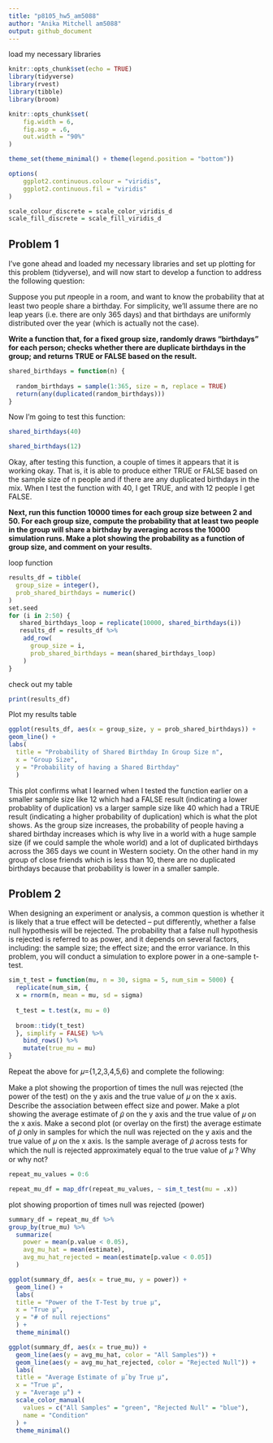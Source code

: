 ```yaml
---
title: "p8105_hw5_am5088"
author: "Anika Mitchell am5088"
output: github_document
---
```


load my necessary libraries
```r
knitr::opts_chunk$set(echo = TRUE)
library(tidyverse)
library(rvest)
library(tibble)
library(broom)

knitr::opts_chunk$set(
    fig.width = 6,
    fig.asp = .6,
    out.width = "90%"
)

theme_set(theme_minimal() + theme(legend.position = "bottom"))

options(
    ggplot2.continuous.colour = "viridis",
    ggplot2.continuous.fil = "viridis"
)

scale_colour_discrete = scale_color_viridis_d
scale_fill_discrete = scale_fill_viridis_d
```

## Problem 1

I've gone ahead and loaded my necessary libraries and set up plotting for this problem (tidyverse), and will now start to develop a function to address the following question:

Suppose you put 𝑛people in a room, and want to know the probability that at least two people share a birthday. For simplicity, we’ll assume there are no leap years (i.e. there are only 365 days) and that birthdays are uniformly distributed over the year (which is actually not the case).

**Write a function that, for a fixed group size, randomly draws “birthdays” for each person; checks whether there are duplicate birthdays in the group; and returns TRUE or FALSE based on the result.**


```r
shared_birthdays = function(n) {
  
  random_birthdays = sample(1:365, size = n, replace = TRUE)
  return(any(duplicated(random_birthdays)))
}
```

Now I'm going to test this function:
```r

shared_birthdays(40)

```

```r

shared_birthdays(12)

```

Okay, after testing this function, a couple of times it appears that it is working okay. That is, it is able to produce either TRUE or FALSE based on the sample size of n people and if there are any duplicated birthdays in the mix. When I test the function with 40, I get TRUE, and with 12 people I get FALSE. 

**Next, run this function 10000 times for each group size between 2 and 50. For each group size, compute the probability that at least two people in the group will share a birthday by averaging across the 10000 simulation runs. Make a plot showing the probability as a function of group size, and comment on your results.**

loop function
```r

results_df = tibble(
  group_size = integer(),
  prob_shared_birthdays = numeric()
)
set.seed
for (i in 2:50) {
   shared_birthdays_loop = replicate(10000, shared_birthdays(i))
   results_df = results_df %>%
    add_row(
      group_size = i,
      prob_shared_birthdays = mean(shared_birthdays_loop)
    )
}

```

check out my table
```r
print(results_df)
```

Plot my results table
```r
ggplot(results_df, aes(x = group_size, y = prob_shared_birthdays)) +
geom_line() +
labs(
  title = "Probability of Shared Birthday In Group Size n",
  x = "Group Size",
  y = "Probability of having a Shared Birthday"
  )
```

This plot confirms what I learned when I tested the function earlier on a smaller sample size like 12 which had a FALSE result (indicating a lower probablity of duplication) vs a larger sample size like 40 which had a TRUE result (indicating a higher probability of duplication) which is what the plot shows. As the group size increases, the probability of people having a shared birthday increases which is why live in a world with a huge sample size (if we could sample the whole world) and a lot of duplicated birthdays across the 365 days we count in Western society. On the other hand in my group of close friends which is less than 10, there are no duplicated birthdays because that probability is lower in a smaller sample. 

## Problem 2

When designing an experiment or analysis, a common question is whether it is likely that a true effect will be detected – put differently, whether a false null hypothesis will be rejected. The probability that a false null hypothesis is rejected is referred to as power, and it depends on several factors, including: the sample size; the effect size; and the error variance. In this problem, you will conduct a simulation to explore power in a one-sample t-test.

```r

sim_t_test = function(mu, n = 30, sigma = 5, num_sim = 5000) {
  replicate(num_sim, {
  x = rnorm(n, mean = mu, sd = sigma)
    
  t_test = t.test(x, mu = 0)
    
  broom::tidy(t_test)
  }, simplify = FALSE) %>% 
    bind_rows() %>% 
    mutate(true_mu = mu)
}

```

Repeat the above for 𝜇={1,2,3,4,5,6}
and complete the following:

Make a plot showing the proportion of times the null was rejected (the power of the test) on the y axis and the true value of 𝜇
 on the x axis. Describe the association between effect size and power.
Make a plot showing the average estimate of 𝜇̂ 
 on the y axis and the true value of 𝜇
 on the x axis. Make a second plot (or overlay on the first) the average estimate of 𝜇̂ 
 only in samples for which the null was rejected on the y axis and the true value of 𝜇
 on the x axis. Is the sample average of 𝜇̂ 
 across tests for which the null is rejected approximately equal to the true value of 𝜇
? Why or why not?

```r
repeat_mu_values = 0:6

repeat_mu_df = map_dfr(repeat_mu_values, ~ sim_t_test(mu = .x))
```

plot showing proportion of times null was rejected (power)
```r
summary_df = repeat_mu_df %>%
group_by(true_mu) %>%
  summarize(
    power = mean(p.value < 0.05),
    avg_mu_hat = mean(estimate),
    avg_mu_hat_rejected = mean(estimate[p.value < 0.05])
  )

ggplot(summary_df, aes(x = true_mu, y = power)) +
  geom_line() +
  labs(
  title = "Power of the T-Test by true μ",
  x = "True μ",
  y = "# of null rejections"
  ) +
  theme_minimal()

ggplot(summary_df, aes(x = true_mu)) +
  geom_line(aes(y = avg_mu_hat, color = "All Samples")) +
  geom_line(aes(y = avg_mu_hat_rejected, color = "Rejected Null")) +
  labs(
  title = "Average Estimate of μ̂ by True μ",
  x = "True μ",
  y = "Average μ̂") +
  scale_color_manual(
    values = c("All Samples" = "green", "Rejected Null" = "blue"),
    name = "Condition"
  ) +
  theme_minimal()

```



